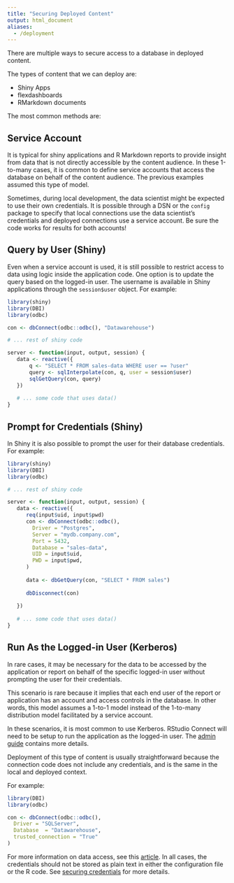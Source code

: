```yaml
---
title: "Securing Deployed Content"
output: html_document
aliases:
  - /deployment
---
```


There are multiple ways to secure access to a database in deployed content. 

The types of content that we can deploy are: 

- Shiny Apps
- flexdashboards  
- RMarkdown documents

The most common methods are:

## Service Account

It is typical for shiny applications and R Markdown reports to provide insight
from data that is not directly accessible by the content audience. In these
1-to-many cases, it is common to define service accounts that access the
database on behalf of the content audience.  The previous examples assumed this
type of model.

Sometimes, during local development, the data scientist might be expected to use
their own credentials. It is possible through a DSN or the `config` package to
specify that local connections use the data scientist's credentials and deployed
connections use a service account. Be sure the code works for results for both
accounts!

## Query by User (Shiny)

Even when a service account is used, it is still possible to restrict access to
data using logic inside the application code. One option is to update the query
based on the logged-in user. The username is available in Shiny applications
through the `session$user` object. For example:

```r
library(shiny)
library(DBI)
library(odbc)

con <- dbConnect(odbc::odbc(), "Datawarehouse")

# ... rest of shiny code 

server <- function(input, output, session) {
   data <- reactive({
       q <- "SELECT * FROM sales-data WHERE user == ?user"
       query <- sqlInterpolate(con, q, user = session$user)
       sqlGetQuery(con, query)
   })
   
   # ... some code that uses data()
}

```

## Prompt for Credentials (Shiny)

In Shiny it is also possible to prompt the user for their database credentials. For example:

```r
library(shiny)
library(DBI)
library(odbc)

# ... rest of shiny code 

server <- function(input, output, session) {
   data <- reactive({
      req(input$uid, input$pwd)
      con <- dbConnect(odbc::odbc(),
        Driver = "Postgres",
        Server = "mydb.company.com",
        Port = 5432,
        Database = "sales-data",
        UID = input$uid,
        PWD = input$pwd,
      )
      
      data <- dbGetQuery(con, "SELECT * FROM sales")
      
      dbDisconnect(con)
   
   })
   
   # ... some code that uses data()
}

```

## Run As the Logged-in User (Kerberos)

In rare cases, it may be necessary for the data to be accessed by the
application or report on behalf of the specific logged-in user without prompting
the user for their credentials.

This scenario is rare because it implies that each end user of the report or
application has an account and access controls in the database. In other words,
this model assumes a 1-to-1 model instead of the 1-to-many distribution model
facilitated by a service account.

In these scenarios, it is most common to use Kerberos. RStudio Connect will need
to be setup to run the application as the logged-in user. The [admin guide](http://docs.rstudio.com/connect/admin/process-management.html#process-management-runas-current)
contains more details.

Deployment of this type of content is usually straightforward because the
connection code does not include any credentials, and is the same in the local
and deployed context.

For example:

```r
library(DBI)
library(odbc)

con <- dbConnect(odbc::odbc(),
  Driver = "SQLServer",
  Database  = "Datawarehouse",
  trusted_connection = "True"
)
```

For more information on data access, see this [article](https://support.rstudio.com/hc/en-us/articles/236020708-Strategies-for-connecting-Shiny-applications-to-databases). In all cases, the
credentials should not be stored as plain text in either the configuration file
or the R code. See [securing credentials](keyring.html) for more details.

